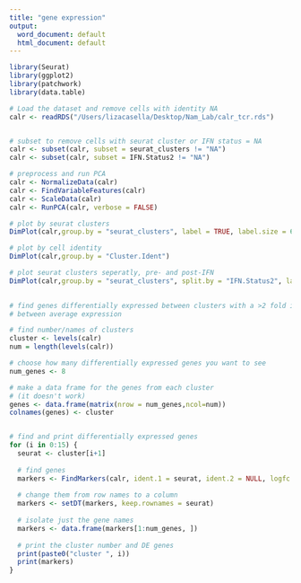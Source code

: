 ```yaml
---
title: "gene expression"
output:
  word_document: default
  html_document: default
---
```


```r
library(Seurat)
library(ggplot2)
library(patchwork)
library(data.table)

# Load the dataset and remove cells with identity NA
calr <- readRDS("/Users/lizacasella/Desktop/Nam_Lab/calr_tcr.rds")


# subset to remove cells with seurat cluster or IFN status = NA
calr <- subset(calr, subset = seurat_clusters != "NA")
calr <- subset(calr, subset = IFN.Status2 != "NA")

```


```r

# preprocess and run PCA
calr <- NormalizeData(calr)
calr <- FindVariableFeatures(calr)
calr <- ScaleData(calr)
calr <- RunPCA(calr, verbose = FALSE)

# plot by seurat clusters 
DimPlot(calr,group.by = "seurat_clusters", label = TRUE, label.size = 6)

# plot by cell identity 
DimPlot(calr,group.by = "Cluster.Ident")

# plot seurat clusters seperatly, pre- and post-IFN
DimPlot(calr,group.by = "seurat_clusters", split.by = "IFN.Status2", label = TRUE, label.size = 4)
 
```


```r

# find genes differentially expressed between clusters with a >2 fold increase 
# between average expression 

# find number/names of clusters 
cluster <- levels(calr)
num = length(levels(calr))

# choose how many differentially expressed genes you want to see
num_genes <- 8

# make a data frame for the genes from each cluster
# (it doesn't work)
genes <- data.frame(matrix(nrow = num_genes,ncol=num))
colnames(genes) <- cluster


# find and print differentially expressed genes 
for (i in 0:15) {
  seurat <- cluster[i+1]
  
  # find genes
  markers <- FindMarkers(calr, ident.1 = seurat, ident.2 = NULL, logfc.threshold = log(2))
  
  # change them from row names to a column
  markers <- setDT(markers, keep.rownames = seurat)
  
  # isolate just the gene names
  markers <- data.frame(markers[1:num_genes, ])
  
  # print the cluster number and DE genes 
  print(paste0("cluster ", i))
  print(markers)
}


```




